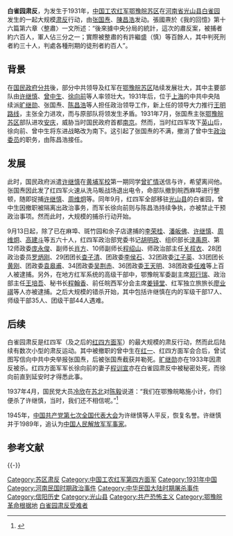 '''白雀园肃反'''，为发生于1931年，[[中国工农红军|中国工农红军]][[鄂豫皖苏区|鄂豫皖苏区]]在[[河南省|河南省]][[光山县|光山县]][[白雀园|白雀园]]发生的一起大规模[[苏区肃清反革命运动|肃反]]行动，由[[张国焘|张国焘]]、[[陳昌浩|陳昌浩]]发动。張國燾於《我的回憶》第十六篇第六章〈整肅〉一文所述：“後來據中央分局的統計，這次的肅反案，被捕者約六百人，軍人佔三分之一；實際被整肅的有許繼盛（慎）等百餘人，其中判死刑者約三十人，判處各種刑期的徒刑者約百人”。

== 背景 ==
在[[国民政府|国民政府]][[分共|分共]]後，部分中共领导及红军在[[鄂豫皖苏区|鄂豫皖苏区]]陆续发展壮大，其中主要部队由[[许继慎|许继慎]]、[[曾中生|曾中生]]、[[徐向前|徐向前]]等人率领壮大。1931年后，位于[[上海|上海]]的中共中央陆续派[[旷继勋|旷继勋]]、张国焘、[[陈昌浩|陈昌浩]]等人担任政治领导工作，新上任的领导大力推行[[王明|王明路线]]，主张全力进攻，而与原部队将领发生矛盾。1931年7月，张国焘主张[[鄂豫皖苏区|鄂豫皖苏区]]部队进攻[[安庆|安庆]]，威胁当时国民政府首都[[南京|南京]]。然而，当时红四军攻下[[英山|英山]]后，徐向前、曾中生将东进战略改为南下。这引起了张国焘的不满，撤消了曾中生[[政治委员|政治委员]]的职务，由陈昌浩接任。

== 发展 ==
此时，国民政府派遣[[许继慎|许继慎]]在[[黄埔军校|黄埔军校]]第一期同学[[曾扩情|曾扩情]]送信与许，希望离间他。张国焘因此发了红四军火速从洗马畈战场退出电令，命部队撤到皖西麻埠进行整顿，随即捉捕[[许继慎|许继慎]]、[[周维炯|周维炯]]等。同年9月，红四军全部移驻[[光山县|光山县]]的白雀园，曾中生因撤职被隔离出政治事务，而军长徐向前则与陈昌浩持续争执，亦被禁止干预政治事项。然而此时，大规模的捕杀行动开始。

9月13日起，除了已在麻埠、斑竹园和余子店逮捕的[[李荣桂|李荣桂]]、[[潘皈佛|潘皈佛]]、[[许继慎|许继慎]]、[[周维炯|周维炯]]、[[高建斗|高建斗]]等五六十人，红四军政治部党委书记[[胡明政|胡明政]]、组织部长[[渌禹原|渌禹原]]、第12师政委[[庞永俊|庞永俊]]、副师长[[肖方|肖方]]、10师副师长[[程绍山|程绍山]]、师政治部主任[[关叔衣|关叔衣]]、28团政治委员[[罗炳刚|罗炳刚]]、29团团长[[查子清|查子清]]、团政委[[李侯石|李侯石]]、32团政委[[江子英|江子英]]、33团团长[[黄刚|黄刚]]、团政委[[袁皋甫|袁皋甫]]、34团政委[[吴荆赤|吴荆赤]]、36团政委[[王天明|王天明]]、38团政委[[任难|任难]]等上百人被逮捕。另外，在地方红军系统的高级干部中，鄂豫皖军委副主席[[郑行瑞|郑行瑞]]、政治部主任[[王培吾|王培吾]]、秘书长[[程翰香|程翰香]]、前任皖西军分会主席[[姜镜堂|姜镜堂]]、红军独立旅旅长[[廖业祺|廖业祺]]等人亦被逮捕。之后大规模的错杀开始，其中包括许继慎在内的军级干部17人、师级干部35人、团级干部44人遇难。

== 后续 ==
白雀园肃反是红四军（及之后的[[红四方面军|红四方面军]]）的最大规模的肃反行动，然而此后陆续有数次小型的肃反运动。其中被撤职的曾中生在[[红一方面军|红一]]、红四方面军会合后，曾试图写信向中共中央举报张国焘，后被张国焘截获并勒死。[[旷继勋|旷继勋]]亦在1933年因肃反被杀。红四方面军军长徐向前的妻子[[程训宣|程训宣]]亦在白雀园肃反中被秘密处死，而徐向前直到延安时才得悉此事。

1937年4月，国民党大员[[冷欣|冷欣]]在[[苏北|苏北]]对[[陈毅|陈毅]]说道：“我们在鄂豫皖略施小计，你们便杀了许继慎，当时，我们还不相信呢。”<ref>{{cite web | language = zh-hans | publisher = 《文史精华》 | title = 鄂豫皖苏区 白雀园肃反：一场险些毁灭红军的内讧 | url = http://military.china.com/zh_cn/history4/62/20091019/15671407_7.html | author = 刘晓农 | date = 2009-10-19 | accessdate =  | archiveurl = https://web.archive.org/web/20130208104820/http://military.china.com/zh_cn/history4/62/20091019/15671407_7.html | archivedate = 2013-02-08 | deadurl = yes }}</ref>

1945年，[[中国共产党第七次全国代表大会|中国共产党第七次全国代表大会]]为许继慎等人平反，恢复名誉。许继慎并于1989年，追认为[[中国人民解放军军事家|中国人民解放军军事家]]。

== 参考文献 ==
{{Reflist}}

{{-}}
{{中国共产党政治运动}}

[[Category:苏区肃反|Category:苏区肃反]]
[[Category:中国工农红军第四方面军|Category:中国工农红军第四方面军]]
[[Category:1931年中国|Category:1931年中国]]
[[Category:河南民国时期政治事件|Category:河南民国时期政治事件]]
[[Category:中华民国大陆时期屠杀事件|Category:中华民国大陆时期屠杀事件]]
[[Category:信阳历史|Category:信阳历史]]
[[Category:光山县|Category:光山县]]
[[Category:共产恐怖主义|Category:共产恐怖主义]]
[[Category:鄂豫皖革命根据地|Category:鄂豫皖革命根据地]]
[[Category:白雀园肃反受难者|]]